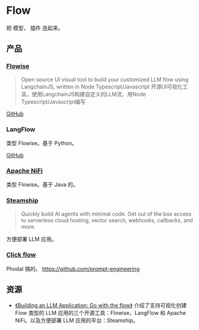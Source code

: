 # Flow
把 模型， 插件 连起来。

## 产品
### [Flowise](https://flowiseai.com/)
> Open source UI visual tool to build your customized LLM flow using LangchainJS, written in Node Typescript/Javascript
> 开源UI可视化工具，使用LangchainJS构建自定义的LLM流，用Node Typescript/Javascript编写

[GitHub](https://github.com/FlowiseAI/Flowise)

### LangFlow
类型 Flowise。基于 Python。

[GitHub](https://github.com/logspace-ai/langflow)

### [Apache NiFi](https://nifi.apache.org/)
类型 Flowise。基于 Java 的。

### [Steamship](https://www.steamship.com/build)
> Quickly build AI agents with minimal code. Get out of the box access to serverless cloud hosting, vector search, webhooks, callbacks, and more.

方便部署 LLM 应用。

### [Click flow](https://www.clickprompt.org/zh-CN/click-flow/) 
Phodal 搞的。 https://github.com/prompt-engineering


## 资源
* [《Building an LLM Application: Go with the flow》](https://medium.com/prompt-engineering/building-an-llm-application-go-with-the-flow-7538e162217a) 介绍了支持可视化创建 Flow 类型的 LLM 应用的三个开源工具：Flowise，LangFlow 和 Apache NiFi。以及方便部署 LLM 应用的平台：Steamship。